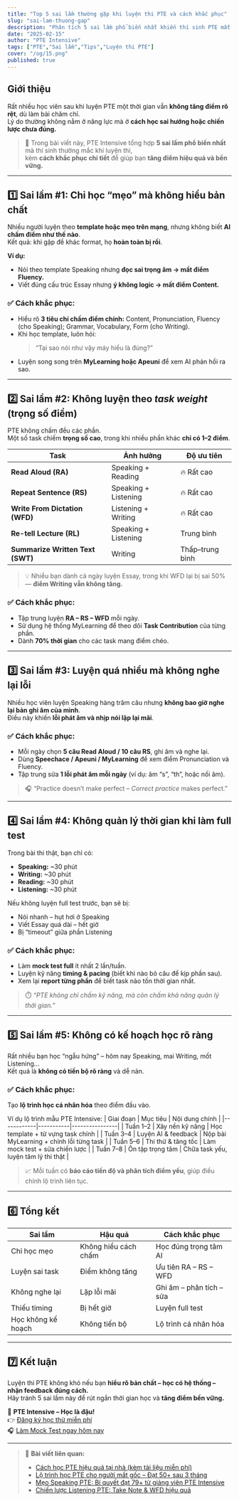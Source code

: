 ```yaml
---
title: "Top 5 sai lầm thường gặp khi luyện thi PTE và cách khắc phục"
slug: "sai-lam-thuong-gap"
description: "Phân tích 5 sai lầm phổ biến nhất khiến thí sinh PTE mất điểm oan và cách khắc phục hiệu quả để tránh lặp lại."
date: "2025-02-15"
author: "PTE Intensive"
tags: ["PTE","Sai lầm","Tips","Luyện thi PTE"]
cover: "/og/15.png"
published: true
---
```


## Giới thiệu

Rất nhiều học viên sau khi luyện PTE một thời gian vẫn **không tăng điểm rõ rệt**, dù làm bài chăm chỉ.  
Lý do thường không nằm ở năng lực mà ở **cách học sai hướng hoặc chiến lược chưa đúng.**  

> 📘 Trong bài viết này, PTE Intensive tổng hợp **5 sai lầm phổ biến nhất** mà thí sinh thường mắc khi luyện thi,  
> kèm **cách khắc phục chi tiết** để giúp bạn **tăng điểm hiệu quả và bền vững.**

---

## 1️⃣ Sai lầm #1: Chỉ học “mẹo” mà không hiểu bản chất

Nhiều người luyện theo **template hoặc mẹo trên mạng**, nhưng không biết **AI chấm điểm như thế nào**.  
Kết quả: khi gặp đề khác format, họ **hoàn toàn bị rối**.

**Ví dụ:**  
- Nói theo template Speaking nhưng **đọc sai trọng âm → mất điểm Fluency.**  
- Viết đúng cấu trúc Essay nhưng **ý không logic → mất điểm Content.**

### ✅ Cách khắc phục:
- Hiểu rõ **3 tiêu chí chấm điểm chính:** Content, Pronunciation, Fluency (cho Speaking); Grammar, Vocabulary, Form (cho Writing).  
- Khi học template, luôn hỏi:  
  > “Tại sao nói như vậy máy hiểu là đúng?”  
- Luyện song song trên **MyLearning hoặc Apeuni** để xem AI phản hồi ra sao.

---

## 2️⃣ Sai lầm #2: Không luyện theo *task weight* (trọng số điểm)

PTE không chấm đều các phần.  
Một số task chiếm **trọng số cao**, trong khi nhiều phần khác **chỉ có 1–2 điểm**.

| Task | Ảnh hưởng | Độ ưu tiên |
|------|------------|-------------|
| **Read Aloud (RA)** | Speaking + Reading | 🔥 Rất cao |
| **Repeat Sentence (RS)** | Speaking + Listening | 🔥 Rất cao |
| **Write From Dictation (WFD)** | Listening + Writing | 🔥 Rất cao |
| **Re-tell Lecture (RL)** | Speaking + Listening | Trung bình |
| **Summarize Written Text (SWT)** | Writing | Thấp–trung bình |

> 💡 Nhiều bạn dành cả ngày luyện Essay, trong khi WFD lại bị sai 50% — **điểm Writing vẫn không tăng.**

### ✅ Cách khắc phục:
- Tập trung luyện **RA – RS – WFD** mỗi ngày.  
- Sử dụng hệ thống MyLearning để theo dõi **Task Contribution** của từng phần.  
- Dành **70% thời gian** cho các task mang điểm chéo.

---

## 3️⃣ Sai lầm #3: Luyện quá nhiều mà không nghe lại lỗi

Nhiều học viên luyện Speaking hàng trăm câu nhưng **không bao giờ nghe lại bản ghi âm của mình**.  
Điều này khiến **lỗi phát âm và nhịp nói lặp lại mãi**.

### ✅ Cách khắc phục:
- Mỗi ngày chọn **5 câu Read Aloud / 10 câu RS**, ghi âm và nghe lại.  
- Dùng **Speechace / Apeuni / MyLearning** để xem điểm Pronunciation và Fluency.  
- Tập trung sửa **1 lỗi phát âm mỗi ngày** (ví dụ: âm “s”, “th”, hoặc nối âm).

> 🎧 “Practice doesn’t make perfect – *Correct practice* makes perfect.”

---

## 4️⃣ Sai lầm #4: Không quản lý thời gian khi làm full test

Trong bài thi thật, bạn chỉ có:
- **Speaking:** ~30 phút  
- **Writing:** ~30 phút  
- **Reading:** ~30 phút  
- **Listening:** ~30 phút  

Nếu không luyện full test trước, bạn sẽ bị:
- Nói nhanh – hụt hơi ở Speaking  
- Viết Essay quá dài – hết giờ  
- Bị “timeout” giữa phần Listening  

### ✅ Cách khắc phục:
- Làm **mock test full** ít nhất 2 lần/tuần.  
- Luyện kỹ năng **timing & pacing** (biết khi nào bỏ câu để kịp phần sau).  
- Xem lại **report từng phần** để biết task nào tốn thời gian nhất.

> ⏱️ *“PTE không chỉ chấm kỹ năng, mà còn chấm khả năng quản lý thời gian.”*

---

## 5️⃣ Sai lầm #5: Không có kế hoạch học rõ ràng

Rất nhiều bạn học “ngẫu hứng” – hôm nay Speaking, mai Writing, mốt Listening…  
Kết quả là **không có tiến bộ rõ ràng** và dễ nản.

### ✅ Cách khắc phục:
Tạo **lộ trình học cá nhân hóa** theo điểm đầu vào.

Ví dụ lộ trình mẫu PTE Intensive:
| Giai đoạn | Mục tiêu | Nội dung chính |
|------------|-----------|----------------|
| Tuần 1–2 | Xây nền kỹ năng | Học template + từ vựng task chính |
| Tuần 3–4 | Luyện AI & feedback | Nộp bài MyLearning + chỉnh lỗi từng task |
| Tuần 5–6 | Thi thử & tăng tốc | Làm mock test + sửa chiến lược |
| Tuần 7–8 | Ôn tập trọng tâm | Chữa task yếu, luyện tâm lý thi thật |

> 📈 Mỗi tuần có **báo cáo tiến độ và phân tích điểm yếu**, giúp điều chỉnh lộ trình liên tục.

---

## 6️⃣ Tổng kết

| Sai lầm | Hậu quả | Cách khắc phục |
|----------|-----------|----------------|
| Chỉ học mẹo | Không hiểu cách chấm | Học đúng trọng tâm AI |
| Luyện sai task | Điểm không tăng | Ưu tiên RA – RS – WFD |
| Không nghe lại | Lặp lỗi mãi | Ghi âm – phân tích – sửa |
| Thiếu timing | Bị hết giờ | Luyện full test |
| Học không kế hoạch | Không tiến bộ | Lộ trình cá nhân hóa |

---

## 7️⃣ Kết luận

Luyện thi PTE không khó nếu bạn **hiểu rõ bản chất – học có hệ thống – nhận feedback đúng cách.**  
Hãy tránh 5 sai lầm này để rút ngắn thời gian học và **tăng điểm bền vững.**

🎯 **PTE Intensive – Học là đậu!**  
👉 [Đăng ký học thử miễn phí](https://pteintensive.com/trialclass)  
🎧 [Làm Mock Test ngay hôm nay](https://study.pteintensive.com)

---

> 🔗 **Bài viết liên quan:**
> - [Cách học PTE hiệu quả tại nhà (kèm tài liệu miễn phí)](/blog/hoc-pte-tai-nha)
> - [Lộ trình học PTE cho người mất gốc – Đạt 50+ sau 3 tháng](/blog/lo-trinh-hoc-pte-mat-goc-50plus)
> - [Mẹo Speaking PTE: Bí quyết đạt 79+ từ giảng viên PTE Intensive](/blog/meo-speaking-79plus)
> - [Chiến lược Listening PTE: Take Note & WFD hiệu quả](/blog/chien-luoc-listening)
